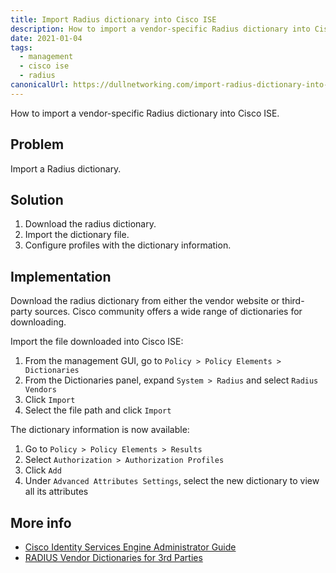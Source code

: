 ```yaml
---
title: Import Radius dictionary into Cisco ISE
description: How to import a vendor-specific Radius dictionary into Cisco ISE
date: 2021-01-04
tags:
  - management
  - cisco ise
  - radius
canonicalUrl: https://dullnetworking.com/import-radius-dictionary-into-cisco-ise
---
```



How to import a vendor-specific Radius dictionary into Cisco ISE.

Problem
-------

Import a Radius dictionary.

Solution
--------

1. Download the radius dictionary.
2. Import the dictionary file.
3. Configure profiles with the dictionary information.

Implementation
--------------

Download the radius dictionary from either the vendor website or third-party sources. Cisco community offers a wide range of dictionaries for downloading.

Import the file downloaded into Cisco ISE:

1. From the management GUI, go to `Policy > Policy Elements > Dictionaries`
2. From the Dictionaries panel, expand `System > Radius` and select `Radius Vendors`
3. Click `Import`
4. Select the file path and click `Import`

The dictionary information is now available:

1. Go to `Policy > Policy Elements > Results`
2. Select `Authorization > Authorization Profiles`
3. Click `Add`
4. Under `Advanced Attributes Settings`, select the new dictionary to view all its attributes 

More info
---------

- [Cisco Identity Services Engine Administrator Guide](https://www.cisco.com/c/en/us/td/docs/security/ise/2-1/admin_guide/b_ise_admin_guide_21/b_ise_admin_guide_20_chapter_01001.html)
- [RADIUS Vendor Dictionaries for 3rd Parties](https://community.cisco.com/t5/security-documents/for-download-radius-vendor-dictionaries-for-3rd-parties/ta-p/3743448)

<DisqusTemplate />